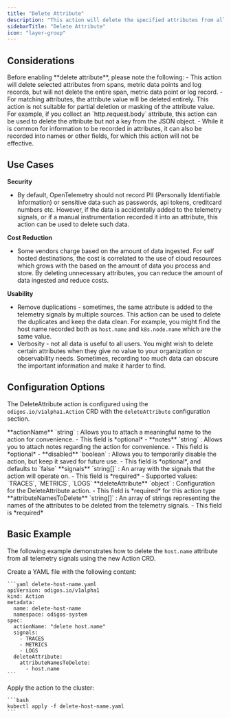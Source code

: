 ```yaml
---
title: "Delete Attribute"
description: "This action will delete the specified attributes from all telemetry signals that are specified in the `signals` field, regardless of the source, or any other condition."
sidebarTitle: "Delete Attribute"
icon: "layer-group"
---
```



## Considerations

<Warning>
  Before enabling **delete attribute**, please note the following:
  - This action will delete selected attributes from spans, metric data points and log records, but will not delete the entire span, metric data point or log record.
  - For matching attributes, the attribute value will be deleted entirely. This action is not suitable for partial deletion or masking of the attribute value. For example, if you collect an `http.request.body` attribute, this action can be used to delete the attribute but not a key from the JSON object.
  - While it is common for information to be recorded in attributes, it can also be recorded into names or other fields, for which this action will not be effective.
</Warning>

## Use Cases

**Security**

- By default, OpenTelemetry should not record PII (Personally Identifiable Information) or sensitive data such as passwords, api tokens, creditcard numbers etc. However, if the data is accidentally added to the telemetry signals, or if a manual instrumentation recorded it into an attribute, this action can be used to delete such data.

**Cost Reduction**

- Some vendors charge based on the amount of data ingested. For self hosted destinations, the cost is correlated to the use of cloud resources which grows with the based on the amount of data you process and store. By deleting unnecessary attributes, you can reduce the amount of data ingested and reduce costs.

**Usability**

- Remove duplications - sometimes, the same attribute is added to the telemetry signals by multiple sources. This action can be used to delete the duplicates and keep the data clean. For example, you might find the host name recorded both as `host.name` and `k8s.node.name` which are the same value.
- Verbosity - not all data is useful to all users. You might wish to delete certain attributes when they give no value to your organization or observability needs. Sometimes, recording too much data can obscure the important information and make it harder to find.

## Configuration Options

The DeleteAttribute action is configured using the `odigos.io/v1alpha1.Action` CRD with the `deleteAttribute` configuration section.

<AccordionGroup>
  <Accordion title="actionName">
    **actionName** `string` : Allows you to attach a meaningful name to the action for convenience.
    - This field is *optional*
    - <AssumeNoMeaning />
  </Accordion>
  <Accordion title="notes">
    **notes** `string` : Allows you to attach notes regarding the action for convenience.
    - This field is *optional*
    - <AssumeNoMeaning />
  </Accordion>
  <Accordion title="disabled">
    **disabled** `boolean` : Allows you to temporarily disable the action, but keep it saved for future use.
    - This field is *optional*, and defaults to `false`
  </Accordion>
  <Accordion title="signals *">
    **signals** `string[]` : An array with the signals that the action will operate on.
    - This field is *required*
    - Supported values: `TRACES`, `METRICS`, `LOGS`
  </Accordion>
  <Accordion title="deleteAttribute *">
    **deleteAttribute** `object` : Configuration for the DeleteAttribute action.
    - This field is *required* for this action type
    <AccordionGroup>
      <Accordion title="attributeNamesToDelete *">
        **attributeNamesToDelete** `string[]` : An array of strings representing the names of the attributes to be deleted from the telemetry signals.
        - This field is *required*
      </Accordion>
    </AccordionGroup>
  </Accordion>
</AccordionGroup>

## Basic Example

The following example demonstrates how to delete the `host.name` attribute from all telemetry signals using the new Action CRD.

<Steps>
  <Step>
    Create a YAML file with the following content:

    ```yaml delete-host-name.yaml
    apiVersion: odigos.io/v1alpha1
    kind: Action
    metadata:
      name: delete-host-name
      namespace: odigos-system
    spec:
      actionName: "delete host.name"
      signals:
        - TRACES
        - METRICS
        - LOGS
      deleteAttribute:
        attributeNamesToDelete:
          - host.name
    ```
  </Step>
  <Step>
    Apply the action to the cluster:

    ```bash
    kubectl apply -f delete-host-name.yaml
    ```
  </Step>
</Steps>

